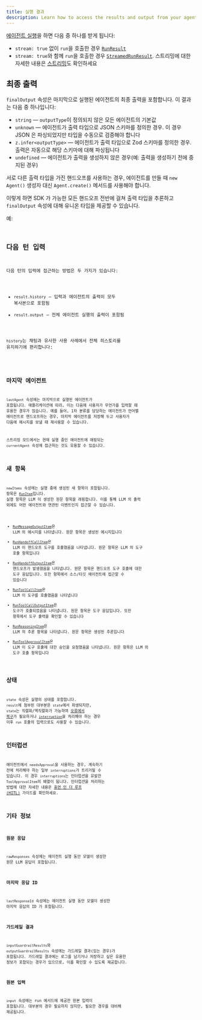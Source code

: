 ```yaml
---
title: 실행 결과
description: Learn how to access the results and output from your agent run
---
```



[에이전트 실행](/openai-agents-js/ko/guides/running-agents)을 하면 다음 중 하나를 받게 됩니다:

- `stream: true` 없이 `run`을 호출한 경우 [`RunResult`](/openai-agents-js/openai/agents/classes/runresult)
- `stream: true`와 함께 `run`을 호출한 경우 [`StreamedRunResult`](/openai-agents-js/openai/agents/classes/streamedrunresult). 스트리밍에 대한 자세한 내용은 [스트리밍](/openai-agents-js/ko/guides/streaming)도 확인하세요

## 최종 출력

`finalOutput` 속성은 마지막으로 실행된 에이전트의 최종 출력을 포함합니다. 이 결과는 다음 중 하나입니다:

- `string` — `outputType`이 정의되지 않은 모든 에이전트의 기본값
- `unknown` — 에이전트가 출력 타입으로 JSON 스키마를 정의한 경우. 이 경우 JSON 은 파싱되었지만 타입을 수동으로 검증해야 합니다
- `z.infer<outputType>` — 에이전트가 출력 타입으로 Zod 스키마를 정의한 경우. 출력은 자동으로 해당 스키마에 대해 파싱됩니다
- `undefined` — 에이전트가 출력을 생성하지 않은 경우(예: 출력을 생성하기 전에 중지된 경우)

서로 다른 출력 타입을 가진 핸드오프를 사용하는 경우, 에이전트를 만들 때 `new Agent()` 생성자 대신 `Agent.create()` 메서드를 사용해야 합니다.

이렇게 하면 SDK 가 가능한 모든 핸드오프 전반에 걸쳐 출력 타입을 추론하고 `finalOutput` 속성에 대해 유니온 타입을 제공할 수 있습니다.

예:

<Code
  lang="typescript"
  code={handoffFinalOutputTypes}
  title="핸드오프 최종 출력 타입"
/>

## 다음 턴 입력

다음 턴의 입력에 접근하는 방법은 두 가지가 있습니다:

- `result.history` — 입력과 에이전트의 출력이 모두 복사본으로 포함됨
- `result.output` — 전체 에이전트 실행의 출력이 포함됨

`history`는 채팅과 유사한 사용 사례에서 전체 히스토리를 유지하기에 편리합니다:

<Code lang="typescript" code={historyLoop} title="히스토리 루프" />

## 마지막 에이전트

`lastAgent` 속성에는 마지막으로 실행된 에이전트가 포함됩니다. 애플리케이션에 따라, 이는 다음에 사용자가 무언가를 입력할 때 유용한 경우가 많습니다. 예를 들어, 1차 분류를 담당하는 에이전트가 언어별 에이전트로 핸드오프하는 경우, 마지막 에이전트를 저장해 두고 사용자가 다음에 메시지를 보낼 때 재사용할 수 있습니다.

스트리밍 모드에서는 현재 실행 중인 에이전트에 매핑되는 `currentAgent` 속성에 접근하는 것도 유용할 수 있습니다.

## 새 항목

`newItems` 속성에는 실행 중에 생성된 새 항목이 포함됩니다. 항목은 [`RunItem`](/openai-agents-js/openai/agents/type-aliases/runitem)입니다. 실행 항목은 LLM 이 생성한 원문 항목을 래핑합니다. 이를 통해 LLM 의 출력 외에도 어떤 에이전트와 연관된 이벤트인지 접근할 수 있습니다.

- [`RunMessageOutputItem`](/openai-agents-js/openai/agents/classes/runmessageoutputitem)은 LLM 의 메시지를 나타냅니다. 원문 항목은 생성된 메시지입니다
- [`RunHandoffCallItem`](/openai-agents-js/openai/agents/classes/runhandoffcallitem)은 LLM 이 핸드오프 도구를 호출했음을 나타냅니다. 원문 항목은 LLM 의 도구 호출 항목입니다
- [`RunHandoffOutputItem`](/openai-agents-js/openai/agents/classes/runhandoffoutputitem)은 핸드오프가 발생했음을 나타냅니다. 원문 항목은 핸드오프 도구 호출에 대한 도구 응답입니다. 또한 항목에서 소스/타깃 에이전트에 접근할 수 있습니다
- [`RunToolCallItem`](/openai-agents-js/openai/agents/classes/runtoolcallitem)은 LLM 이 도구를 호출했음을 나타냅니다
- [`RunToolCallOutputItem`](/openai-agents-js/openai/agents/classes/runtoolcalloutputitem)은 도구가 호출되었음을 나타냅니다. 원문 항목은 도구 응답입니다. 또한 항목에서 도구 출력을 확인할 수 있습니다
- [`RunReasoningItem`](/openai-agents-js/openai/agents/classes/runreasoningitem)은 LLM 의 추론 항목을 나타냅니다. 원문 항목은 생성된 추론입니다
- [`RunToolApprovalItem`](/openai-agents-js/openai/agents/classes/runtoolapprovalitem)은 LLM 이 도구 호출에 대한 승인을 요청했음을 나타냅니다. 원문 항목은 LLM 의 도구 호출 항목입니다

## 상태

`state` 속성은 실행의 상태를 포함합니다. `result`에 첨부된 대부분은 `state`에서 파생되지만, `state`는 직렬화/역직렬화가 가능하며 [오류에서 복구](/openai-agents-js/ko/guides/running-agents#exceptions)가 필요하거나 [`interruption`](#interruptions)을 처리해야 하는 경우 이후 `run` 호출의 입력으로도 사용할 수 있습니다.

## 인터럽션

에이전트에서 `needsApproval`을 사용하는 경우, 계속하기 전에 처리해야 하는 일부 `interruptions`가 트리거될 수 있습니다. 이 경우 `interruptions`는 인터럽션을 유발한 `ToolApprovalItem`의 배열이 됩니다. 인터럽션을 처리하는 방법에 대한 자세한 내용은 [휴먼 인 더 루프 (HITL)](/openai-agents-js/ko/guides/human-in-the-loop) 가이드를 확인하세요.

## 기타 정보

### 원문 응답

`rawResponses` 속성에는 에이전트 실행 동안 모델이 생성한 원문 LLM 응답이 포함됩니다.

### 마지막 응답 ID

`lastResponseId` 속성에는 에이전트 실행 동안 모델이 생성한 마지막 응답의 ID 가 포함됩니다.

### 가드레일 결과

`inputGuardrailResults`와 `outputGuardrailResults` 속성에는 가드레일 결과(있는 경우)가 포함됩니다. 가드레일 결과에는 로그를 남기거나 저장하고 싶은 유용한 정보가 포함되는 경우가 있으므로, 이를 확인할 수 있도록 제공합니다.

### 원본 입력

`input` 속성에는 run 메서드에 제공한 원본 입력이 포함됩니다. 대부분의 경우 필요하지 않지만, 필요한 경우를 대비해 제공됩니다.
